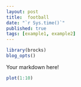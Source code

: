 ```yaml
---
layout: post
title:  football
date: "`r Sys.time()`"
published: true
tags: [example1, example2]
---
```

```r
library(brocks)
blog_opts()

```

Your markdown here!

```r
plot(1:10)
```

